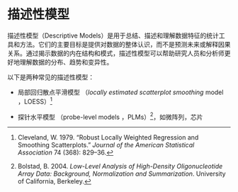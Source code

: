 # **描述性模型** {.unnumbered}

描述性模型（Descriptive Models）是用于总结、描述和理解数据特征的统计工具和方法。它们的主要目标是提供对数据的整体认识，而不是预测未来或解释因果关系。通过揭示数据的内在结构和模式，描述性模型可以帮助研究人员和分析师更好地理解数据的分布、趋势和变异性。

以下是两种常见的描述性模型：

-   局部回归散点平滑模型 （*locally estimated scatterplot smoothing* model ，LOESS）[^descriptive_models-1]

-   探针水平模型 （probe-level models ，PLMs）[^descriptive_models-2]，如微阵列，芯片

[^descriptive_models-1]: Cleveland, W. 1979. “Robust Locally Weighted Regression and Smoothing Scatterplots.” *Journal of the American Statistical Association* 74 (368): 829–36.

[^descriptive_models-2]: Bolstad, B. 2004. *Low-Level Analysis of High-Density Oligonucleotide Array Data: Background, Normalization and Summarization*. University of California, Berkeley.
